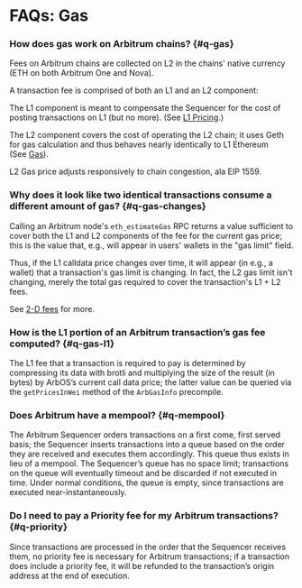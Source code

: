 # FAQs: Gas

### How does gas work on Arbitrum chains? {#q-gas}

Fees on Arbitrum chains are collected on L2 in the chains' native currency (ETH on both Arbitrum One and Nova).

A transaction fee is comprised of both an L1 and an L2 component:

The L1 component is meant to compensate the Sequencer for the cost of posting transactions on L1 (but no more). (See [L1 Pricing](/arbos/l1-pricing.mdx).)

The L2 component covers the cost of operating the L2 chain; it uses Geth for gas calculation and thus behaves nearly identically to L1 Ethereum (See [Gas](/arbos/gas.mdx)).

L2 Gas price adjusts responsively to chain congestion, ala EIP 1559.

### Why does it look like two identical transactions consume a different amount of gas? {#q-gas-changes}

Calling an Arbitrum node's `eth_estimateGas` RPC returns a value sufficient to cover both the L1 and L2 components of the fee for the current gas price; this is the value that, e.g., will appear in users' wallets in the "gas limit" field.

Thus, if the L1 calldata price changes over time, it will appear (in e.g., a wallet) that a transaction's gas limit is changing. In fact, the L2 gas limit isn't changing, merely the total gas required to cover the transaction's L1 + L2 fees.

See [2-D fees](https://medium.com/offchainlabs/understanding-arbitrum-2-dimensional-fees-fd1d582596c9) for more.

### How is the L1 portion of an Arbitrum transaction’s gas fee computed? {#q-gas-l1}

The L1 fee that a transaction is required to pay is determined by compressing its data with brotli and multiplying the size of the result (in bytes) by ArbOS’s current call data price; the latter value can be queried via the `getPricesInWei` method of the `ArbGasInfo` precompile.

### Does Arbitrum have a mempool? {#q-mempool}

The Arbitrum Sequencer orders transactions on a first come, first served basis; the Sequencer inserts transactions into a queue based on the order they are received and executes them accordingly. This queue thus exists in lieu of a mempool. The Sequencer’s queue has no space limit; transactions on the queue will eventually timeout and be discarded if not executed in time. Under normal conditions, the queue is empty, since transactions are executed near-instantaneously.

### Do I need to pay a Priority fee for my Arbitrum transactions? {#q-priority}

Since transactions are processed in the order that the Sequencer receives them, no priority fee is necessary for Arbitrum transactions; if a transaction does include a priority fee, it will be refunded to the transaction’s origin address at the end of execution.
